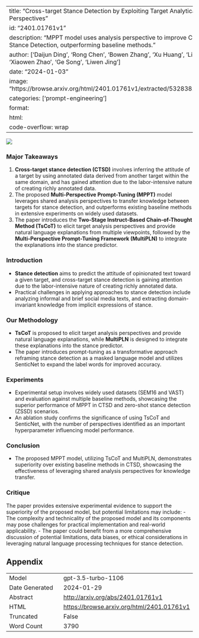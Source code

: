 
---
title: "Cross-target Stance Detection by Exploiting Target Analytical Perspectives"
id: "2401.01761v1"
description: "MPPT model uses analysis perspective to improve Cross-target Stance Detection, outperforming baseline methods."
author: ['Daijun Ding', 'Rong Chen', 'Bowen Zhang', 'Xu Huang', 'Li Dong', 'Xiaowen Zhao', 'Ge Song', 'Liwen Jing']
date: "2024-01-03"
image: "https://browse.arxiv.org/html/2401.01761v1/extracted/5328381/fra123.png"
categories: ['prompt-engineering']
format:
  html:
    code-overflow: wrap
---

![](https://browse.arxiv.org/html/2401.01761v1/extracted/5328381/fra123.png)

### Major Takeaways
1. **Cross-target stance detection (CTSD)** involves inferring the attitude of a target by using annotated data derived from another target within the same domain, and has gained attention due to the labor-intensive nature of creating richly annotated data.
2. The proposed **Multi-Perspective Prompt-Tuning (MPPT)** model leverages shared analysis perspectives to transfer knowledge between targets for stance detection, and outperforms existing baseline methods in extensive experiments on widely used datasets.
3. The paper introduces the **Two-Stage Instruct-Based Chain-of-Thought Method (TsCoT)** to elicit target analysis perspectives and provide natural language explanations from multiple viewpoints, followed by the **Multi-Perspective Prompt-Tuning Framework (MultiPLN)** to integrate the explanations into the stance predictor.

### Introduction
- **Stance detection** aims to predict the attitude of opinionated text toward a given target, and cross-target stance detection is gaining attention due to the labor-intensive nature of creating richly annotated data.
- Practical challenges in applying approaches to stance detection include analyzing informal and brief social media texts, and extracting domain-invariant knowledge from implicit expressions of stance.

### Our Methodology
- **TsCoT** is proposed to elicit target analysis perspectives and provide natural language explanations, while **MultiPLN** is designed to integrate these explanations into the stance predictor.
- The paper introduces prompt-tuning as a transformative approach reframing stance detection as a masked language model and utilizes SenticNet to expand the label words for improved accuracy.

### Experiments
- Experimental setup involves widely used datasets (SEM16 and VAST) and evaluation against multiple baseline methods, showcasing the superior performance of MPPT in CTSD and zero-shot stance detection (ZSSD) scenarios.
- An ablation study confirms the significance of using TsCoT and SenticNet, with the number of perspectives identified as an important hyperparameter influencing model performance.

### Conclusion
- The proposed MPPT model, utilizing TsCoT and MultiPLN, demonstrates superiority over existing baseline methods in CTSD, showcasing the effectiveness of leveraging shared analysis perspectives for knowledge transfer.

### Critique
The paper provides extensive experimental evidence to support the superiority of the proposed model, but potential limitations may include:
- The complexity and technicality of the proposed model and its components may pose challenges for practical implementation and real-world applicability.
- The paper could benefit from a more comprehensive discussion of potential limitations, data biases, or ethical considerations in leveraging natural language processing techniques for stance detection.

## Appendix

|          |          |
|----------|----------|
| Model     | gpt-3.5-turbo-1106       |
| Date Generated     | 2024-01-29       |
| Abstract | [http://arxiv.org/abs/2401.01761v1](http://arxiv.org/abs/2401.01761v1)        |
| HTML     | [https://browse.arxiv.org/html/2401.01761v1](https://browse.arxiv.org/html/2401.01761v1)       |
| Truncated       | False       |
| Word Count       | 3790       |